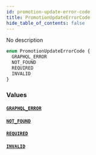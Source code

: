 ```yaml
---
id: promotion-update-error-code
title: PromotionUpdateErrorCode
hide_table_of_contents: false
---
```


No description

```graphql
enum PromotionUpdateErrorCode {
  GRAPHQL_ERROR
  NOT_FOUND
  REQUIRED
  INVALID
}
```

### Values

#### [`GRAPHQL_ERROR`](#)

#### [`NOT_FOUND`](#)

#### [`REQUIRED`](#)

#### [`INVALID`](#)
